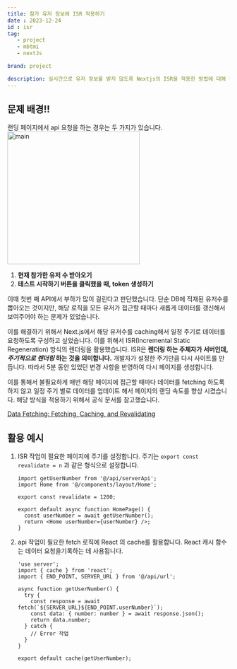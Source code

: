 ```yaml
---
title: 참가 유저 정보에 ISR 적용하기
date : 2023-12-24
id : isr
tag: 
   - project
   - mbtmi
   - nextJs

brand: project

description: 실시간으로 유저 정보를 받지 않도록 Nextjs의 ISR을 적용한 방법에 대해 정리했습니다.
---
```


## 문제 배경!!

랜딩 페이지에서 api 요청을 하는 경우는 두 가지가 있습니다. 
<img src="/images/isr/main.png" alt="main" width="300px" />

1. **현재 참가한 유저 수 받아오기**
2. **테스트 시작하기 버튼을 클릭했을 때, token 생성하기**

이때 첫번 째 API에서 부하가 많이 걸린다고 판단했습니다. 단순 DB에 적재된 유저수를 뽑아오는 것이지만, 해당 로직을 모든 유저가 접근할 때마다 새롭게 데이터를 갱신해서 보여주어야 하는 문제가 있었습니다. 

이를 해결하기 위해서 Next.js에서 해당 유저수를 caching해서 일정 주기로 데이터를 요청하도록 구성하고 싶었습니다. 이를 위해서 ISR(Incremental Static Regeneration) 방식의 렌더링을 활용했습니다. ISR은  **렌더링 하는 주체자가 서버인데, *주기적으로 렌더링* 하는 것을 의미합니다.** 개발자가 설정한 주기만큼 다시 사이트를 만듭니다. 따라서 5분 동안 있었던 변경 사항을 반영하여 다시 페이지를 생성합니다.

이를 통해서 불필요하게 매번 해당 페이지에 접근할 때마다 데이터를 fetching 하도록 하지 않고 일정 주기 별로 데이터를 업데이트 해서 페이지의 랜딩 속도를 향상 시켰습니다. 해당 방식을 적용하기 위해서 공식 문서를 참고했습니다. 

[Data Fetching: Fetching, Caching, and Revalidating](https://nextjs.org/docs/app/building-your-application/data-fetching/fetching-caching-and-revalidating#revalidating-data)

## 활용 예시

1. ISR 작업이 필요한 페이지에 주기를 설정합니다. 주기는 `export const revalidate = n` 과 같은 형식으로 설정합니다.
    
    ```tsx
    import getUserNumber from '@/api/serverApi';
    import Home from '@/components/layout/Home';
    
    export const revalidate = 1200;
    
    export default async function HomePage() {
      const userNumber = await getUserNumber();
      return <Home userNumber={userNumber} />;
    }
    ```
    
2. api 작업이 필요한 fetch 로직에 React 의 cache를 활용합니다. React 캐시 함수는 데이터 요청을기록하는 데 사용됩니다.
    
    ```tsx
    'use server';
    import { cache } from 'react';
    import { END_POINT, SERVER_URL } from '@/api/url';
    
    async function getUserNumber() {
      try {
        const response = await fetch(`${SERVER_URL}${END_POINT.userNumber}`);
        const data: { number: number } = await response.json();
        return data.number;
      } catch {
        // Error 작업
      }
    }
    
    export default cache(getUserNumber);
    ```